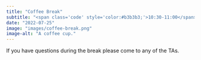 ---
title: "Coffee Break"
subtitle: "<span class='code' style='color:#b3b3b3;'>10:30-11:00</span>"
date: "2022-07-25"
image: "images/coffee-break.png"
image-alt: "A coffee cup."
---

If you have questions during the break please come to any of the TAs.
